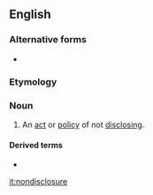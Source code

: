 {{also|non-disclosure}}
==English==

===Alternative forms===
* {{l|en|non-disclosure}}

===Etymology===
{{prefix|non|disclosure|lang=en}}

===Noun===
{{en-noun}}
# An [[act]] or [[policy]] of not [[disclose|disclosing]].

====Derived terms====
* {{l|en|nondisclosure agreement}}

[[it:nondisclosure]]
